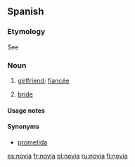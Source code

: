 ==Spanish==
===Etymology===
See {{term|novio|lang=es}}

===Noun===
{{infl|es|noun form|gender=f|masculine|novio}}

# {{feminine of|novio}} [[girlfriend]]; [[fiancée]]
# {{context|wedding}} {{feminine of|novio}} [[bride]]

====Usage notes====
{{es-note-noun-mf|novio}}

====Synonyms====
*[[prometida]] {{f}}

[[es:novia]]
[[fr:novia]]
[[pl:novia]]
[[ru:novia]]
[[fi:novia]]